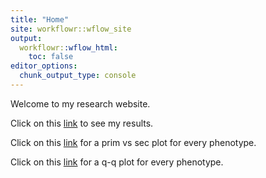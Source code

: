 ```yaml
---
title: "Home"
site: workflowr::wflow_site
output:
  workflowr::wflow_html:
    toc: false
editor_options:
  chunk_output_type: console
---
```


Welcome to my research website.

Click on this [link](pvs_analysis.html) to see my results.

Click on this [link](all_pvs_figures.html) for a prim vs sec plot for every phenotype.

Click on this [link](all_qqplots.html) for a q-q plot for every phenotype.

